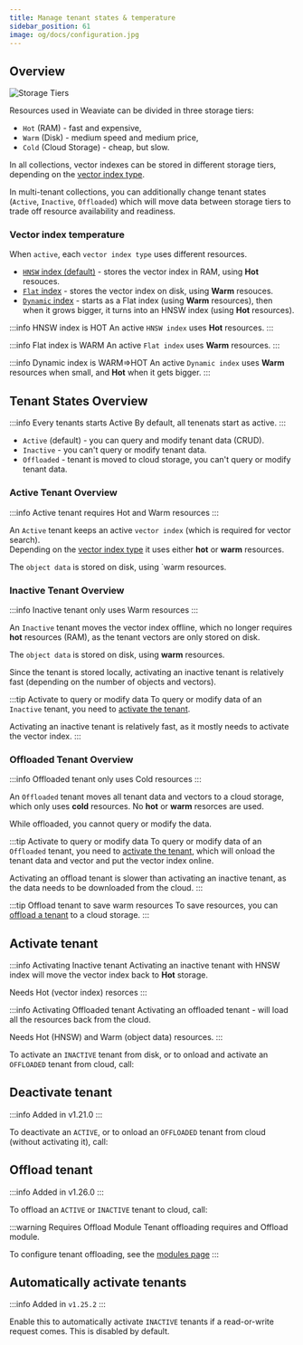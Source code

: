 ```yaml
---
title: Manage tenant states & temperature
sidebar_position: 61
image: og/docs/configuration.jpg
---
```



## Overview

![Storage Tiers](./img/storage-tiers.jpg)

<!-- TODO: change it so that we first list the types storage-tiers, before moving to changing -->
<!-- Weaviate uses different resources  -->

Resources used in Weaviate can be divided in three storage tiers:
* `Hot` (RAM) - fast and expensive,
* `Warm` (Disk) - medium speed and medium price,
* `Cold` (Cloud Storage) - cheap, but slow.

In all collections, vector indexes can be stored in different storage tiers, depending on the [vector index type](#vector-index-temperature).

In multi-tenant collections, you can additionally change tenant states (`Active`, `Inactive`, `Offloaded`) which will move data between storage tiers to trade off resource availability and readiness. <!--This way you can manage performance and cost.-->

<!-- In multi-tenant collections, you can change tenant states to move the key resources (`vector index` and `data`) between `Hot` (RAM), `Warm` (Disk) and `Cold` (Cloud Storage) storage-tiers. -->

### Vector index temperature

When `active`, each `vector index type` uses different resources.

* [`HNSW` index (default)](/developers/academy/py/vector_index/hnsw) - stores the vector index in RAM, using **Hot** resouces.
* [`Flat` index](/developers/academy/py/vector_index/flat) - stores the vector index on disk, using **Warm** resouces.
* [`Dynamic` index](/developers/academy/py/vector_index/dynamic) - starts as a Flat index (using **Warm** resources), then when it grows bigger, it turns into an HNSW index (using **Hot** resources).

:::info HNSW index is HOT
An active `HNSW index` uses **Hot** resources.
:::

:::info Flat index is WARM
An active `Flat index` uses **Warm** resources.
:::

:::info Dynamic index is WARM=>HOT
An active `Dynamic index` uses **Warm** resources when small, and **Hot** when it gets bigger.
:::


<!--
:::info HNSW index is HOT
`HNSW index` uses `Hot` resources.

Weaviate collections using [HNSW](/developers/academy/py/vector_index/hnsw) (the default vector index), store the vector index in RAM.
:::

:::info Flat index is WARM
`Flat index` uses `Warm` resources.

Weaviate collections using [Flat](/developers/academy/py/vector_index/flat) index, store the vector index on disk.
::: -->


## Tenant States Overview

<!-- There are three tenant states: `Active`, `Inactive` and `Offloaded`. -->

<!--
There are three tenant states:
* `Active` (default) - you can query and modify tenant data (CRUD).
* `Inactive` - you can't query or modify the tenant data.
  * The vector index and the data is stored locally
  * Activating the tenant is relatively fast (depending on number of objects).
* `Offloaded` - you can't query or modify the tenant data.
  * The vector index and the data is moved to a cloud storage.
  * Onloading and activating the tenant is slower than activating.  -->

<!-- You can move tenants between three different states:
* `Active` (default) - tenant is ready for queries and data manipulation.
    * `vector index` - uses `hot` resouces (with HNSW) or `warm` with (with Flat)
    * `object data` - uses `warm` resources.
* `Inactive` - tenenat can't be queried and data can't be modified.
    * `vectors index` – removed from `hot` storage, reducing the need for RAM.
    * `object data` - uses `warm` resources.
    * Activating tenant is relatively fast.
* `Offloaded` - all tenant data and vectors are moved to a cloud storage. Tenant cannot be querried, data can't be modified:
    * all resources, including vector index and object data – moved to `cold` storage. No `hot` or `warm` resources used.
    * Onloading a tenant from cloud . -->

:::info Every tenants starts Active
By default, all tenenats start as active.
:::

* `Active` (default) - you can query and modify tenant data (CRUD).
* `Inactive` - you can't query or modify tenant data.
* `Offloaded` - tenant is moved to cloud storage, you can't query or modify tenant data.

### Active Tenant Overview

:::info Active tenant requires Hot and Warm resources
:::

An `Active` tenant keeps an active `vector index` (which is required for vector search).<br/>
Depending on the [vector index type](#vector-index-temperature) it uses either **hot** or **warm** resources.

The `object data` is stored on disk, using `warm resources.

<!-- An `Active` tenant is ready for queries and CRUD operations.

* The `vector index` is kept `active` (which is required for vector search) - depending on the [vector index type](#vector-index-temperature) it uses either hot or warm resources.
* The `object data` is stored on disk, using `warm resources. -->

<!-- An `Active` tenant uses the following resources:
* `vector index` - uses `hot` resouces (with HNSW) or `warm` with (with Flat)
* `object data` - uses `warm` resources. -->

### Inactive Tenant Overview
<!--
`Inactive` - tenenat can't be queried and data can't be modified.
* `vectors index` – removed from `hot` storage, reducing the need for RAM.
* `object data` - uses `warm` resources.
* Activating tenant is relatively fast. -->

<!-- An `Inactive` tenenat can't be queried and data can't be modified.
* The `vector index` is `inactive`, so only a copy of the vectors are kept on disk (using **Warm** resources), but no **Hot** resources are used.
* The `object data` is stored on disk, using `warm resources. -->

:::info Inactive tenant only uses Warm resources
:::

An `Inactive` tenant moves the vector index offline, which no longer requires **hot** resources (RAM), as the tenant vectors are only stored on disk.

The `object data` is stored on disk, using **warm** resources.

Since the tenant is stored locally, activating an inactive tenant is relatively fast (depending on the number of objects and vectors).


<!-- :::info Activate to query or modify data of an `Inactive` tenant  -->
:::tip Activate to query or modify data
To query or modify data of an `Inactive` tenant, you need to [activate the tenant](#activate-tenant).

Activating an inactive tenant is relatively fast, as it mostly needs to activate the vector index.
:::

### Offloaded Tenant Overview

:::info Offloaded tenant only uses Cold resources
:::

An `Offloaded` tenant moves all tenant data and vectors to a cloud storage, which only uses **cold** resources. No **hot** or **warm** resorces are used.

While offloaded, you cannot query or modify the data.

:::tip Activate to query or modify data
To query or modify data of an `Offloaded` tenant, you need to [activate the tenant](#activate-tenant), which will onload the tenant data and vector and put the vector index online.

Activating an offload tenant is slower than activating an inactive tenant, as the data needs to be downloaded from the cloud.
:::

:::tip Offload tenant to save warm resources
To save resources, you can [offload a tenant](#offload-tenant) to a cloud storage.
:::

<!-- You can move tenants between three different states:
* `Active` (default) - tenant is ready for queries and data manipulation:
    * with [HNSW Vector index](/developers/academy/py/vector_index/hnsw) - use Hot resources for the Vector Index. Data
    * with  [Flat index](/developers/academy/py/vector_index/flat) - use Warm resources for the vectors
* `Inactive` - tenenat cannot be queried and data can't be modified -->


<!-- <Tabs groupId="indexType">
<TabItem value="hnsw" label="HNSW">

HNSW

</TabItem>
<TabItem value="flat" label="Flat">

FLAT

</TabItem>
</Tabs> -->





## Activate tenant

:::info Activating Inactive tenant
Activating an inactive tenant with HNSW index will move the vector index back to **Hot** storage.

Needs Hot (vector index) resorces
:::

:::info Activating Offloaded tenant
Activating an offloaded tenant - will load all the resources back from the cloud.

Needs Hot (HNSW) and Warm (object data) resources.
:::
<!-- > Move vector index to Hot resources -->

To activate an `INACTIVE` tenant from disk, or to onload and activate an `OFFLOADED` tenant from cloud, call:

<Tabs groupId="languages">
  <TabItem value="py" label="Python Client v4">
    <FilteredTextBlock
      text={PyCode}
      startMarker="# START ActivateTenants"
      endMarker="# END ActivateTenants"
      language="py"
    />
  </TabItem>

  <TabItem value="js" label="JS/TS Client v3">
    <FilteredTextBlock
      text={TSCode}
      startMarker="// START ActivateTenants"
      endMarker="// END ActivateTenants"
      language="ts"
    />
  </TabItem>
</Tabs>

## Deactivate tenant

:::info Added in v1.21.0
:::

To deactivate an `ACTIVE`, or to onload an `OFFLOADED` tenant from cloud (without activating it), call:

<Tabs groupId="languages">
  <TabItem value="py" label="Python Client v4">
    <FilteredTextBlock
      text={PyCode}
      startMarker="# START DeactivateTenants"
      endMarker="# END DeactivateTenants"
      language="py"
    />
  </TabItem>

  <TabItem value="js" label="JS/TS Client v3">
    <FilteredTextBlock
      text={TSCode}
      startMarker="// START DeactivateTenants"
      endMarker="// END DeactivateTenants"
      language="ts"
    />
  </TabItem>
</Tabs>

## Offload tenant

:::info Added in v1.26.0
:::

To offload an `ACTIVE` or `INACTIVE` tenant to cloud, call:

<Tabs groupId="languages">
  <TabItem value="py" label="Python Client v4">
    <FilteredTextBlock
      text={PyCode}
      startMarker="# START OffloadTenants"
      endMarker="# END OffloadTenants"
      language="py"
    />
  </TabItem>

  <TabItem value="js" label="JS/TS Client v3">
    <FilteredTextBlock
      text={TSCode}
      startMarker="// START OffloadTenants"
      endMarker="// END OffloadTenants"
      language="ts"
    />
  </TabItem>
</Tabs>

:::warning Requires Offload Module
Tenant offloading requires and Offload module.

To configure tenant offloading, see the [modules page](../configuration/modules.md#tenant-offload-modules)
:::

## Automatically activate tenants

:::info Added in `v1.25.2`
:::

Enable this to automatically activate `INACTIVE` tenants if a read-or-write request comes. This is disabled by default.

<Tabs groupId="languages">
  <TabItem value="py" label="Python Client v4">
    <FilteredTextBlock
      text={PyCode}
      startMarker="# START EnableAutoActivation"
      endMarker="# END EnableAutoActivation"
      language="py"
    />
  </TabItem>

  <TabItem value="js" label="JS/TS Client v3">
    <FilteredTextBlock
      text={TSCode}
      startMarker="// START EnableAutoActivation"
      endMarker="// END EnableAutoActivation"
      language="ts"
    />
  </TabItem>

</Tabs>
